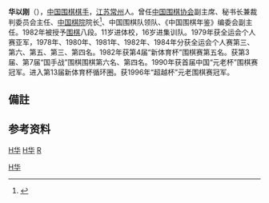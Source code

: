{{Infobox go player
| name       = 華以剛
| image      = 
| caption    = 
| fullname   = 
| nickname   = 
| kanji      = 
| kana       = 
| hangul     = 
| hanja      = 
| revisedromanization = 
| mccunereischauer = 
| birth_date  = {{birth date and age|1949|4|2}}
| birth_place = {{ROC-1928}}[[江蘇省_(中華民國)|江蘇省]][[武进区|武進縣]]{{noteTag|1=解放軍於1949年4月23日攻佔丹陽、常州、無錫等地}}
| death_date  = 
| death_place = 
| nationality ={{PRC}}
| residence   = 
| teacher     = 
| pupil       = 
| turnedpro   = 
| retired     = 
| rank        = 八段
| affiliation = [[中国棋院|中国棋院]]
| medaltemplates =
| medaltemplates-expand =
}}
'''华以刚'''（{{bd|1949年|4月2日|catIdx=H华}}），[[中国|中国]][[围棋棋士列表|围棋棋手]]，[[江苏|江苏]][[常州|常州]]人。曾任[[中国围棋协会|中国围棋协会]]副主席、秘书长兼裁判委员会主任、[[中国棋院|中国棋院]]院长<ref>{{cite web|url=http://news.ifeng.com/a/20161125/50317414_0.shtml|title=北京围棋基金会理事长华以刚|publisher=[[凤凰网|凤凰网]]|date=2016年11月25日|accessdate=2017年5月24日}}</ref>、中国围棋队领队、《中国围棋年鉴》编委会副主任。1982年被授予[[围棋|围棋]]八段。11岁进体校，16岁进集训队。1979年获全运会个人赛亚军，1978年、1980年、1981年、1982年、1984年分获全运会个人赛第三、第六、第五、第三、第四名。1982年获第4届“新体育杯”围棋赛第五名。获第3届、第7届“国手战”围棋围棋第六名、第四名。1990年获首届中国“元老杯”围棋赛冠军。进入第13届新体育杯循环圈。获1996年“超越杯”元老围棋赛冠军。

==備註==
{{noteFoot}}

==参考资料==
{{Reflist}}

{{start box}}
{{s-before|[[王汝南|王汝南]]}}
{{s-title|[[中国棋院|中国棋院]]院长|任职期间：2007年1月－2009年6月}}
{{s-after|[[刘思明|刘思明]]}}
{{end box}}

{{China-sport-bio-stub}}

[[category:中國圍棋棋手|H华]]
[[category:常州人|H华]]
[[category:华姓|R]]
[[Category:中國棋院圍棋棋手|H华]]